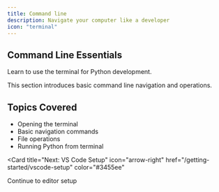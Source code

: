 ```yaml
---
title: Command line
description: Navigate your computer like a developer
icon: "terminal"
---
```


## Command Line Essentials

Learn to use the terminal for Python development.

<Note>
  This section introduces basic command line navigation and operations.
</Note>

## Topics Covered

- Opening the terminal
- Basic navigation commands
- File operations
- Running Python from terminal

<Card
  title="Next: VS Code Setup"
  icon="arrow-right"
  href="/getting-started/vscode-setup"
  color="#3455ee"
>
  Continue to editor setup
</Card>